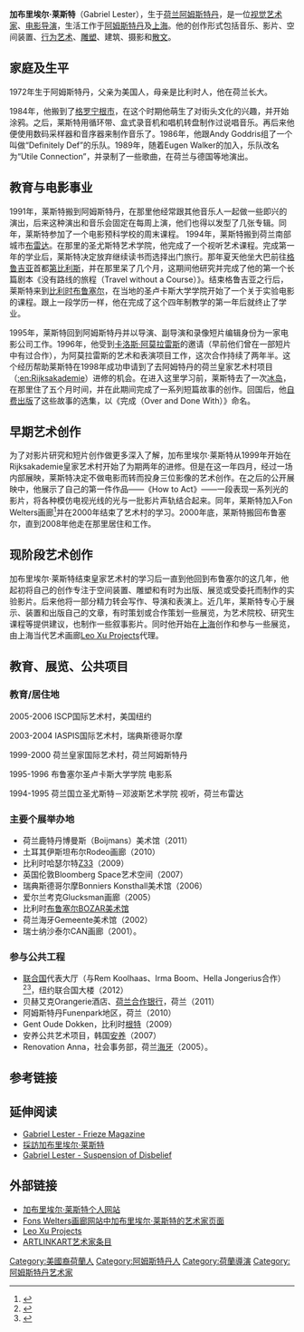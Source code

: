 {{Link style|time=2015-12-11T03:12:52+00:00}}
'''加布里埃尔·莱斯特'''（Gabriel Lester）{{BD|1972年|2月6日}}，生于[[荷兰|荷兰]][[阿姆斯特丹|阿姆斯特丹]]，是一位[[視覺藝術|视觉艺术家]]、[[電影導演|电影导演]]，生活工作于[[阿姆斯特丹|阿姆斯特丹]]及[[上海|上海]]。他的创作形式包括音乐、影片、空间装置、[[行为艺术|行为艺术]]、[[雕塑|雕塑]]、建筑、摄影和[[散文|散文]]。

==家庭及生平==
1972年生于阿姆斯特丹，父亲为美国人，母亲是比利时人，他在荷兰长大。

1984年，他搬到了[[格罗宁根|格罗宁根市]]，在这个时期他萌生了对街头文化的兴趣，并开始涂鸦。之后，莱斯特用循环带、盒式录音机和唱机转盘制作过说唱音乐。再后来他便使用数码采样器和音序器来制作音乐了。1986年，他跟Andy Goddris组了一个叫做“Definitely Def”的乐队。1989年，随着Eugen Walker的加入，乐队改名为“Utile Connection”，并录制了一些歌曲，在荷兰与德国等地演出。

==教育与电影事业==

1991年，莱斯特搬到阿姆斯特丹，在那里他经常跟其他音乐人一起做一些即兴的演出，后来这种演出和音乐会固定在每周上演，他们也得以发型了几张专辑。同年，莱斯特参加了一个电影预科学校的周末课程。
1994年，莱斯特搬到荷兰南部城市[[布雷达|布雷达]]。在那里的圣尤斯特艺术学院，他完成了一个视听艺术课程。完成第一年的学业后，莱斯特决定放弃继续读书而选择出门旅行。那年夏天他坐大巴前往[[格鲁吉亚|格鲁吉亚]]首都[[第比利斯|第比利斯]]，并在那里呆了几个月，这期间他研究并完成了他的第一个长篇剧本《没有路线的旅程（Travel without a Course）》。结束格鲁吉亚之行后，莱斯特来到[[比利时|比利时]][[布鲁塞尔|布鲁塞尔]]，在当地的圣卢卡斯大学学院开始了一个关于实验电影的课程。跟上一段学历一样，他在完成了这个四年制教学的第一年后就终止了学业。

1995年，莱斯特回到阿姆斯特丹并以导演、副导演和录像短片编辑身份为一家电影公司工作。1996年，他受到[http://en.wikipedia.org/wiki/Carlos_Amorales 卡洛斯·阿莫拉雷斯]{{Wayback|url=http://en.wikipedia.org/wiki/Carlos_Amorales |date=20120328055837 }}的邀请（早前他们曾在一部短片中有过合作），为阿莫拉雷斯的艺术和表演项目工作，这次合作持续了两年半。这个经历帮助莱斯特在1998年成功申请到了去阿姆特丹的荷兰皇家艺术村项目（[[:en:Rijksakademie|:en:Rijksakademie]]）进修的机会。在进入这里学习前，莱斯特去了一次[[冰岛|冰岛]]，在那里住了五个月时间，并在此期间完成了一系列短篇故事的创作。回国后，他[[個人出版|自费出版]]了这些故事的选集，以《完成（Over and Done With）》命名。

==早期艺术创作==

为了对影片研究和短片创作做更多深入了解，加布里埃尔·莱斯特从1999年开始在Rijksakademie皇家艺术村开始了为期两年的进修。但是在这一年四月，经过一场内部展映，莱斯特决定不做电影而转而投身三位影像的艺术创作。在之后的公开展映中，他展示了自己的第一件作品——《How to Act》——一段表现一系列光的影片，将各种模仿电视光线的光与一批影片声轨结合起来。同年，莱斯特加入Fon Welters画廊<ref>{{Cite web |url=http://www.fonswelters.nl/artists/artist.php?id_contact=698 |title=Fons Welters画廊页面 |accessdate=2012-01-29 |archive-date=2010-03-06 |archive-url=https://web.archive.org/web/20100306041103/http://fonswelters.nl/artists/artist.php?id_contact=698 |dead-url=no }}</ref>并在2000年结束了艺术村的学习。2000年底，莱斯特搬回布鲁塞尔，直到2008年他走在那里居住和工作。

==现阶段艺术创作==

加布里埃尔·莱斯特结束皇家艺术村的学习后一直到他回到布鲁塞尔的这几年，他起初将自己的创作专注于空间装置、雕塑和有时为出版、展览或受委托而制作的实验影片。后来他将一部分精力转会写作、导演和表演上。近几年，莱斯特专心于展示、装置和出版自己的文章，有时策划或合作策划一些展览，为艺术院校、研究生课程等提供建议，也制作一些叙事影片。同时他开始在[[上海|上海]]创作和参与一些展览，由上海当代艺术画廊[[Leo_Xu_Projects|Leo Xu Projects]]代理。

==教育、展览、公共项目==
===教育/居住地===
2005-2006 ISCP国际艺术村，美国纽约

2003-2004 IASPIS国际艺术村，瑞典斯德哥尔摩

1999-2000 荷兰皇家国际艺术村，荷兰阿姆斯特丹

1995-1996 布鲁塞尔圣卢卡斯大学学院 电影系

1994-1995 荷兰国立圣尤斯特－邓波斯艺术学院 视听，荷兰布雷达

===主要个展举办地===
*荷兰鹿特丹博曼斯（Boijmans）美术馆（2011）
*土耳其伊斯坦布尔Rodeo画廊（2010）
*比利时哈瑟尔特[http://en.wikipedia.org/wiki/Art_Museum_Z33 Z33]{{Wayback|url=http://en.wikipedia.org/wiki/Art_Museum_Z33 |date=20120731045859 }}（2009）
*英国伦敦Bloomberg Space艺术空间（2007）
*瑞典斯德哥尔摩Bonniers Konsthall美术馆（2006）
*爱尔兰考克Glucksman画廊（2005）
*比利时[[王家美術宮_(布魯塞爾)|布鲁塞尔BOZAR美术馆]]{{Wayback|url=http://en.wikipedia.org/wiki/Centre_for_Fine_Arts,_Brussels |date=20120504084431 }}
*荷兰海牙Gemeente美术馆（2002）
*瑞士纳沙泰尔CAN画廊（2001）。

===参与公共工程===
*[[联合国|联合国]]代表大厅（与Rem Koolhaas、Irma Boom、Hella Jongerius合作）<ref>{{Cite web |url=http://leoxuprojects.com/wp-content/upload/Gabriel-Lester_redesign-UN-lounge_press-release_EN.pdf |title=Leo Xu Projects画廊相关新闻稿 |accessdate=2012-01-29 |archive-date=2016-03-04 |archive-url=https://web.archive.org/web/20160304221917/http://leoxuprojects.com/wp-content/upload/Gabriel-Lester_redesign-UN-lounge_press-release_EN.pdf |dead-url=no }}</ref><ref>{{Cite web |url=http://www.dezeen.com/2011/12/19/hella-jongerius-and-rem-koolhaas-to-design-united-nations-delegates-lounge/ |title=Dezeen网站报道 |accessdate=2012-01-29 |archive-date=2012-01-10 |archive-url=https://web.archive.org/web/20120110184204/http://www.dezeen.com/2011/12/19/hella-jongerius-and-rem-koolhaas-to-design-united-nations-delegates-lounge/ |dead-url=no }}</ref>，纽约联合国大楼（2012）
*贝赫艾克Orangerie酒店、[[荷蘭合作銀行|荷兰合作银行]]，荷兰（2011）
*阿姆斯特丹Funenpark地区，荷兰（2010）
*Gent Oude Dokken，比利时[[根特|根特]]（2009）
*安养公共艺术项目，韩国[[安養市|安养]]（2007）
*Renovation Anna，社会事务部，荷兰[[海牙|海牙]]（2005）。

==参考链接==
<references />

==延伸阅读==
*[https://web.archive.org/web/20121024205429/http://www.frieze.com/issue/article/gabriel_lester/ Gabriel Lester - Frieze Magazine]
*[http://www.tokyoartbeat.com/tablog/entries.en/2006/10/interview_with_gabriel_lester.html 採訪加布里埃尔·莱斯特]{{Wayback|url=http://www.tokyoartbeat.com/tablog/entries.en/2006/10/interview_with_gabriel_lester.html |date=20120322235606 }}
*[https://web.archive.org/web/20101206175349/http://boijmans.nl/en/7/calendar-exhibitions/calendaritem/625/gabriel-lester Gabriel Lester - Suspension of Disbelief]

==外部链接==
*[http://gabriellester.com 加布里埃尔·莱斯特个人网站]{{Wayback|url=http://gabriellester.com/ |date=20180609201110 }}
*[https://web.archive.org/web/20100306041103/http://fonswelters.nl/artists/artist.php?id_contact=698 Fons Welters画廊网站中加布里埃尔·莱斯特的艺术家页面]
*[http://leoxuprojects.com/ Leo Xu Projects]{{Wayback|url=http://leoxuprojects.com/ |date=20120113103927 }}
*[http://www.artlinkart.com/cn/artist/exh_tp/838fABn ARTLINKART艺术家条目]{{Wayback|url=http://www.artlinkart.com/cn/artist/exh_tp/838fABn |date=20160306042020 }}

{{Authority control}}
{{DEFAULTSORT:Lester, Gabriel}}
[[Category:美國裔荷蘭人|Category:美國裔荷蘭人]]
[[Category:阿姆斯特丹人|Category:阿姆斯特丹人]]
[[Category:荷蘭導演|Category:荷蘭導演]]
[[Category:阿姆斯特丹艺术家|Category:阿姆斯特丹艺术家]]